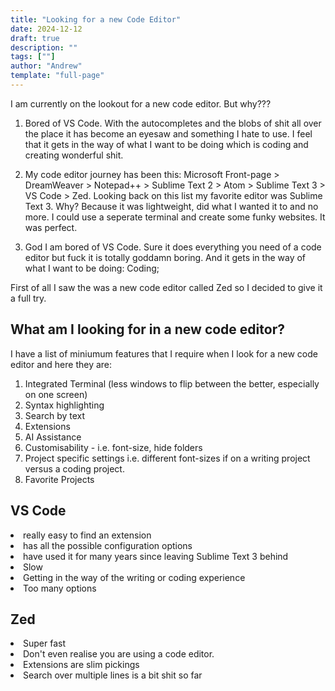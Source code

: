 ```yaml
---
title: "Looking for a new Code Editor"
date: 2024-12-12
draft: true
description: ""
tags: [""]
author: "Andrew"
template: "full-page"
---
```



I am currently on the lookout for a new code editor. But why???

1. Bored of VS Code. With the autocompletes and the blobs of shit all over the place it has become an eyesaw and something I hate to use. I feel that it gets in the way of what I want to be doing which is coding and creating wonderful shit.

2. My code editor journey has been this: Microsoft Front-page > DreamWeaver > Notepad++ > Sublime Text 2 > Atom > Sublime Text 3 > VS Code > Zed. Looking back on this list my favorite editor was Sublime Text 3. Why? Because it was lightweight, did what I wanted it to and no more. I could use a seperate terminal and create some funky websites. It was perfect.

3. God I am bored of VS Code. Sure it does everything you need of a code editor but fuck it is totally goddamn boring. And it gets in the way of what I want to be doing: Coding;

First of all I saw the was a new code editor called <ExternalLink href="https://zed.dev">Zed</ExternalLink> so I decided to give it a full try.

## What am I looking for in a new code editor?

I have a list of miniumum features that I require when I look for a new code editor and here they are:

1. Integrated Terminal (less windows to flip between the better, especially on one screen)
2. Syntax highlighting
3. Search by text
4. Extensions
5. AI Assistance
6. Customisability - i.e. font-size, hide folders
7. Project specific settings i.e. different font-sizes if on a writing project versus a coding project.
8. Favorite Projects

## VS Code

<PositiveList>
    <li>really easy to find an extension</li>
    <li>has all the possible configuration options</li>
    <li>have used it for many years since leaving Sublime Text 3 behind</li>
</PositiveList>

<NegativeList>
    <li>Slow</li>
    <li>Getting in the way of the writing or coding experience</li>
    <li>Too many options</li>
</NegativeList>

## Zed

<PositiveList>
    <li>Super fast</li>
    <li>Don't even realise you are using a code editor.</li>
</PositiveList>

<NegativeList>
    <li>Extensions are slim pickings</li>
    <li>Search over multiple lines is a bit shit so far</li>
</NegativeList>
